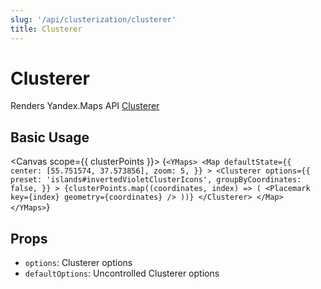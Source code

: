 ```yaml
---
slug: '/api/clusterization/clusterer'
title: Clusterer
---
```



# Clusterer

Renders Yandex.Maps API [Clusterer][docs]

## Basic Usage

<Canvas scope={{ clusterPoints }}>
  {`
  <YMaps>
    <Map
      defaultState={{
        center: [55.751574, 37.573856],
        zoom: 5,
      }}
    >
      <Clusterer
        options={{
          preset: 'islands#invertedVioletClusterIcons',
          groupByCoordinates: false,
        }}
      >
        {clusterPoints.map((coordinates, index) => (
          <Placemark key={index} geometry={coordinates} />
        ))}
      </Clusterer>
    </Map>
  </YMaps>
`}
</Canvas>

## Props

- `options`: Clusterer options
- `defaultOptions`: Uncontrolled Clusterer options

[docs]: https://tech.yandex.com/maps/doc/jsapi/2.1/ref/reference/Clusterer-docpage/
